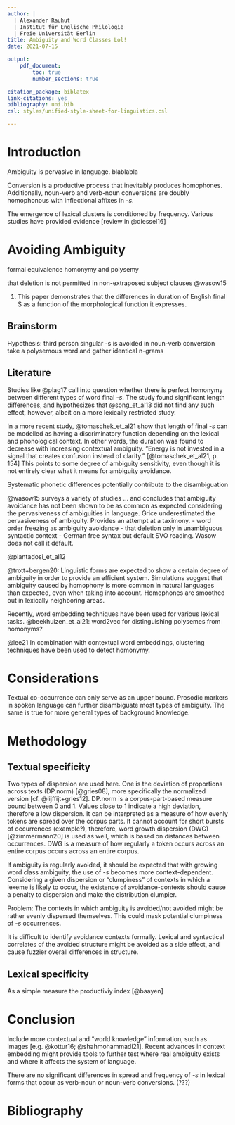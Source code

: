```yaml
---
author: |
  | Alexander Rauhut
  | Institut für Englische Philologie
  | Freie Universität Berlin
title: Ambiguity and Word Classes Lol!
date: 2021-07-15

output:
    pdf_document:
        toc: true
        number_sections: true

citation_package: biblatex
link-citations: yes
bibliography: uni.bib
csl: styles/unified-style-sheet-for-linguistics.csl

---
```


# Introduction

Ambiguity is pervasive in language. blablabla

Conversion is a productive process that inevitably produces homophones.
Additionally, noun-verb and verb-noun conversions are doubly homophonous with inflectional affixes in *-s*.

The emergence of lexical clusters is conditioned by frequency.
Various studies have provided evidence [review in @diessel16]

# Avoiding Ambiguity

formal equivalence
homonymy and polysemy

that deletion is not permitted in non-extraposed subject clauses
@wasow15

(@) This  paper demonstrates that the differences in duration of English final S as a function of the morphological function it expresses.

## Brainstorm

Hypothesis: third person singular -s is avoided in noun-verb conversion
take a polysemous word and gather identical n-grams

## Literature

Studies like @plag17 call into question whether there is perfect homonymy between different types of word final *-s*. The study found significant length differences, and hypothesizes that
@song_et_al13 did not find any such effect, however, albeit on a more lexically restricted study.

In a more recent study, @tomaschek_et_al21 show that length of final *-s* can be modelled as having a discriminatory function depending on the lexical and phonological context.
In other words, the duration was found to decrease with increasing contextual ambiguity. <!-- TODO: this doesn't sound right-->
"Energy is not invested in a signal that creates confusion instead of clarity." [@tomaschek_et_al21, p. 154]
This points to some degree of ambiguity sensitivity, even though it is not entirely clear what it means for ambiguity avoidance.

Systematic phonetic differences potentially contribute to the disambiguation

@wasow15 surveys a variety of studies ...
and concludes that ambiguity avoidance has not been shown to be as common as
expected considering the pervasiveness of ambiguities in language.
Grice underestimated the pervasiveness of ambiguity.
Provides an attempt at a taximony.
- word order freezing as ambiguity avoidance
- that deletion only in unambiguous syntactic context
- German free syntax but default SVO reading.
    Wasow does not call it default.

@piantadosi_et_al12

@trott+bergen20:
Linguistic forms are expected to show a certain degree of ambiguity in order to provide an efficient system.
Simulations suggest that ambiguity caused by homophony is more common in natural languages than expected, even when taking into account.
<!-- TODO: figure out how expected homophone ratios are calculated -->
Homophones are smoothed out in lexically neighboring areas.

Recently, word embedding techniques have been used for various lexical tasks.
@beekhuizen_et_al21:
word2vec for distinguishing polysemes from homonyms?

@lee21
In combination with contextual word embeddings, clustering techniques have been
used to detect homonymy.

# Considerations

Textual co-occurrence can only serve as an upper bound.
Prosodic markers in spoken language can further disambiguate most types of ambiguity.
The same is true for more general types of background knowledge.

# Methodology

## Textual specificity

Two types of dispersion are used here.
One is the deviation of proportions across texts (DP.norm) [@gries08], more specifically the normalized version [cf. @lijffijt+gries12].
DP.norm is a corpus-part-based measure bound between 0 and 1.
Values close to 1 indicate a high deviation, therefore a low dispersion. It can be interpreted as a measure of how evenly tokens are spread over the corpus parts.
It cannot account for short bursts of occurrences (example?), therefore, word growth dispersion (DWG) [@zimmermann20] is used as well, which is based on distances between occurrences.
DWG is a measure of how regularly a token occurs across an entire corpus occurs across an entire corpus.

If ambiguity is regularly avoided, it should be expected that with growing word class ambiguity, the use of *-s* becomes more context-dependent.
Considering a given dispersion or "clumpiness" of contexts in which a lexeme is likely to occur,
the existence of avoidance-contexts should cause a penalty to dispersion and make the distribution clumpier.

Problem:
The contexts in which ambiguity is avoided/not avoided might be rather evenly dispersed themselves.
This could mask potential clumpiness of *-s* occurrences.

It is difficult to identify avoidance contexts formally.
Lexical and syntactical correlates of the avoided structure might be avoided as a side effect, and cause fuzzier overall differences in structure.

## Lexical specificity

As a simple measure the productiviy index [@baayen]

# Conclusion

Include more contextual and "world knowledge" information, such as images [e.g. @kottur16; @shahmohammadi21].
Recent advances in context embedding might provide tools to further test where real ambiguity exists and where it affects the system of language.

There are no significant differences in spread and frequency of *-s* in lexical forms that occur as verb-noun or noun-verb conversions. (???)

# Bibliography

<!-- vim: set ft=markdown: -->
